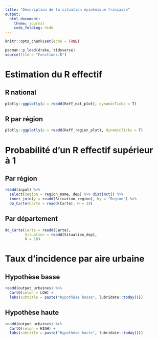 ```yaml
---
title: "Description de la situation épidémique française"
output: 
  html_document:
    theme: journal
    code_folding: hide
---
```


```r
knitr::opts_chunk$set(echo = TRUE)
```

```r
pacman::p_load(drake, tidyverse)
source(file = "Fonctions.R")
```

# Estimation du R effectif {.tabset}

## R national

```r
plotly::ggplotly(p = readd(Reff_nat_plot), dynamicTicks = T)
```

## R par région

```r
plotly::ggplotly(p = readd(Reff_region_plot), dynamicTicks = T)
```

# Probabilité d'un R effectif supérieur à 1 {.tabset}

## Par région

```r
readd(input) %>%
  select(Region = region_name, dep) %>% distinct() %>%
  inner_join(y = readd(Situation_region), by = "Region") %>% 
  do_Carte(Carte = readd(Carte), N = 10)
```

## Par département

```r
do_Carte(Carte = readd(Carte),
         Situation = readd(Situation_dep),
         N = 10)
```

# Taux d'incidence par aire urbaine {.tabset}

## Hypothèse basse
```r
readd(output_urbaines) %>% 
  CartO(selon = LOW) +
  labs(subtitle = paste("Hypothèse basse", lubridate::today()))
```

## Hypothèse haute

```r
readd(output_urbaines) %>% 
  CartO(selon = HIGH) +
  labs(subtitle = paste("Hypothèse haute", lubridate::today()))
```
